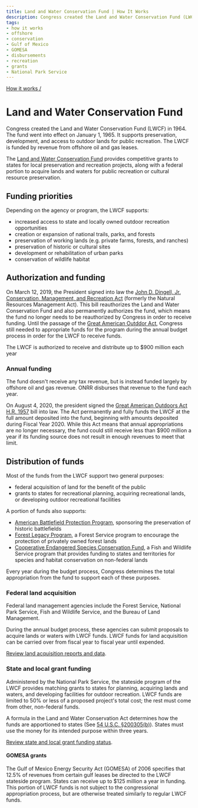 ```yaml
---
title: Land and Water Conservation Fund | How It Works
description: Congress created the Land and Water Conservation Fund (LWCF) in 1964. The fund went into effect on January 1, 1965. It supports preservation, development, and access to outdoor lands for public recreation. The LWCF is funded by revenue from offshore oil and gas leases.
tags:
- how it works
- offshore
- conservation
- Gulf of Mexico
- GOMESA
- disbursements
- recreation
- grants
- National Park Service
---
```


[How it works /](/how-revenue-works/)

# Land and Water Conservation Fund

Congress created the Land and Water Conservation Fund (LWCF) in 1964. The fund went into effect on January 1, 1965. It supports preservation, development, and access to outdoor lands for public recreation. The LWCF is funded by revenue from offshore oil and gas leases.

The [Land and Water Conservation Fund](https://www.nps.gov/subjects/lwcf/index.htm) provides competitive grants to states for local preservation and recreation projects, along with a federal portion to acquire lands and waters for public recreation or cultural resource preservation.

## Funding priorities
Depending on the agency or program, the LWCF supports:

- increased access to state and locally owned outdoor recreation opportunities
- creation or expansion of national trails, parks, and forests
- preservation of working lands (e.g. private farms, forests, and ranches)
- preservation of historic or cultural sites
- development or rehabilitation of urban parks
- conservation of wildlife habitat

## Authorization and funding

On March 12, 2019, the President signed into law the [John D. Dingell, Jr. Conservation, Management, and Recreation Act](https://www.congress.gov/bill/116th-congress/senate-bill/47) (formerly the Natural Resources Management Act). This bill reauthorizes the Land and Water Conservation Fund and also permanently <GlossaryTerm>authorizes</GlossaryTerm> the fund, which means the fund no longer needs to be reauthorized by Congress in order to receive funding. Until the passage of the [Great American Outddor Act](https://www.congress.gov/bill/116th-congress/house-bill/1957), Congress still needed to appropriate funds for the program during the annual budget process in order for the LWCF to receive funds.

The LWCF is authorized to receive and distribute up to $900 million each year

### Annual funding
The fund doesn't receive any tax revenue, but is instead funded largely by offshore oil and gas revenue. <GlossaryTerm>ONRR</GlossaryTerm> disburses that revenue to the fund each year.

On August 4, 2020, the president signed the [Great American Outdoors Act H.R. 1957](https://www.congress.gov/bill/116th-congress/house-bill/1957) bill into law. The Act permanently and fully funds the LWCF at the full amount deposited into the fund, beginning with amounts deposited during Fiscal Year 2020. While this Act means that annual appropriations are no longer necessary, the fund could still receive less than $900 million a year if its funding source does not result in enough revenues to meet that limit.

## Distribution of funds
Most of the funds from the LWCF support two general purposes:

- federal acquisition of land for the benefit of the public
- grants to states for recreational planning, acquiring recreational lands, or developing outdoor recreational facilities

A portion of funds also supports:

- [American Battlefield Protection Program](https://www.nps.gov/abpp/grants/grants.htm), sponsoring the preservation of historic battlefields
- [Forest Legacy Program](https://www.fs.fed.us/managing-land/private-land/forest-legacy), a Forest Service program to encourage the protection of privately owned forest lands
- [Cooperative Endangered Species Conservation Fund](https://www.fws.gov/endangered/grants/), a Fish and Wildlife Service program that provides funding to states and territories for species and habitat conservation on non-federal lands

Every year during the budget process, Congress determines the total appropriation from the fund to support each of these purposes.

### Federal land acquisition
Federal land management agencies include the Forest Service, National Park Service, Fish and Wildlife Service, and the Bureau of Land Management.

During the annual budget process, these agencies can submit proposals to acquire lands or waters with LWCF funds. LWCF funds for land acquisition can be carried over from fiscal year to fiscal year until expended.

[Review land acquisition reports and data](https://www.nps.gov/subjects/lwcf/land-acquisition-reports-and-data.htm).

### State and local grant funding
Administered by the National Park Service, the stateside program of the LWCF provides matching grants to states for planning, acquiring lands and waters, and developing facilities for outdoor recreation. LWCF funds are limited to 50% or less of a proposed project's total cost; the rest must come from other, non-federal funds.

A formula in the Land and Water Conservation Act determines how the funds are apportioned to states (See [54 U.S.C. §200305(b)](https://www.gpo.gov/fdsys/granule/USCODE-2014-title54/USCODE-2014-title54-subtitleII-chap2003-sec200305)). States must use the money for its intended purpose within three years.

[Review state and local grant funding status](https://www.nps.gov/subjects/lwcf/statefundingstatus.htm).

#### GOMESA grants
The Gulf of Mexico Energy Security Act (GOMESA) of 2006 specifies that 12.5% of revenues from certain gulf leases be directed to the LWCF stateside program. States can receive up to $125 million a year in funding. This portion of LWCF funds is not subject to the congressional appropriation process, but are otherwise treated similarly to regular LWCF funds.
